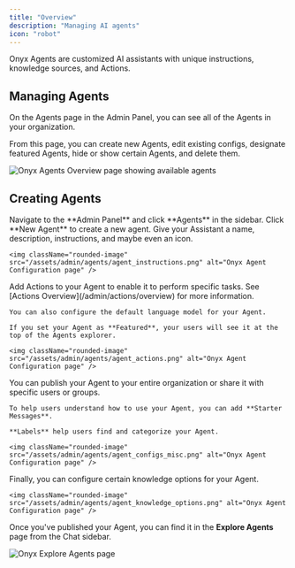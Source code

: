 ```yaml
---
title: "Overview"
description: "Managing AI agents"
icon: "robot"
---
```



Onyx Agents are customized AI assistants with unique instructions, knowledge sources, and Actions.

## Managing Agents

On the Agents page in the Admin Panel, you can see all of the Agents in your organization.

From this page, you can create new Agents, edit existing configs, designate featured Agents,
hide or show certain Agents, and delete them.

<img className="rounded-image" src="/assets/admin/agents/agents_overview.png" alt="Onyx Agents Overview page showing available agents" />

## Creating Agents

<Steps>
  <Step title="Create a New Agent">
    Navigate to the **Admin Panel** and click **Agents** in the sidebar. Click **New Agent** to create a new agent.
  </Step>

  <Step title="Name and Prompt your Agent">
    Give your Assistant a name, description, instructions, and maybe even an icon.

    <img className="rounded-image" src="/assets/admin/agents/agent_instructions.png" alt="Onyx Agent Configuration page" />
  </Step>

  <Step title="Configure your Agent">
    Add Actions to your Agent to enable it to perform specific tasks. See [Actions Overview](/admin/actions/overview)
    for more information.

    You can also configure the default language model for your Agent.

    If you set your Agent as **Featured**, your users will see it at the top of the Agents explorer.

    <img className="rounded-image" src="/assets/admin/agents/agent_actions.png" alt="Onyx Agent Configuration page" />
  </Step>

  <Step title="Configure your Agent cont.">
    You can publish your Agent to your entire organization or share it with specific users or groups.

    To help users understand how to use your Agent, you can add **Starter Messages**.

    **Labels** help users find and categorize your Agent.

    <img className="rounded-image" src="/assets/admin/agents/agent_configs_misc.png" alt="Onyx Agent Configuration page" />
  </Step>

  <Step title="Configure Knowledge Options">
    Finally, you can configure certain knowledge options for your Agent.

    <img className="rounded-image" src="/assets/admin/agents/agent_knowledge_options.png" alt="Onyx Agent Configuration page" />
  </Step>
</Steps>

Once you've published your Agent, you can find it in the **Explore Agents** page from the Chat sidebar.

<img className="rounded-image" src="/assets/admin/agents/explore_agents.png" alt="Onyx Explore Agents page" />
